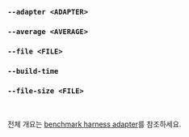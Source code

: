 ### `--adapter <ADAPTER>`
### `--average <AVERAGE>`
### `--file <FILE>`
### `--build-time`
### `--file-size <FILE>`

<br />

전체 개요는 [benchmark harness adapter](/ko/docs/explanation/adapters/)를 참조하세요.
